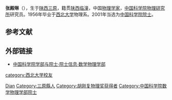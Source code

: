 '''张殿琳'''（{{bd|1934年|11月13日||}}），生于[[陕西|陕西]][[三原|三原]]，籍贯[[陕西|陕西]][[临潼|临潼]]，中国[[物理学家|物理学家]]，[[中国科学院物理研究所|中国科学院物理研究所]]研究员。1956年毕业于[[西北大学|西北大学]]物理系。2001年当选为[[中国科学院院士|中国科学院院士]]。

==参考文献==
{{reflist}}

== 外部链接 ==
*[https://web.archive.org/web/20120308190537/http://sourcedb.cas.cn/sourcedb_ad_cas/zw2/ysxx/sxwlxb/ 中国科学院学部与院士·院士信息·数学物理学部]

{{中国科学家小作品}}
{{中国科学院数学物理学部院士}}

{{Authority control}}
{{DEFAULTSORT:Zhang张}}
[[Category:张姓|Dian]]
[[Category:三原縣人|Category:三原縣人]]
[[category:西北大学校友|category:西北大学校友]]
[[Category:胡刚复物理奖获得者|Category:胡刚复物理奖获得者]]
[[Category:中国科学院数学物理学部院士|Category:中国科学院数学物理学部院士]]
